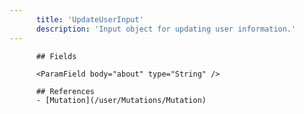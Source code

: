```yaml
---
      title: 'UpdateUserInput'
      description: 'Input object for updating user information.'
---
```

          
          ## Fields
          
          <ParamField body="about" type="String" />
<ParamField body="from" type="String" />
<ParamField body="name" type="String" />
          
          ## References
          - [Mutation](/user/Mutations/Mutation)
      